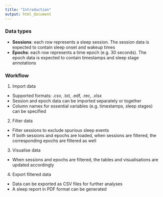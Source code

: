 ```yaml
---
title: "Introduction"
output: html_document
---
```


### Data types

- **Sessions**: each row represents a sleep session. The session data is expected to contain sleep onset and wakeup times
- **Epochs**: each row represents a time epoch (e.g. 30 seconds). The epoch data is expected to contain timestamps and sleep stage annotations

### Workflow

1. Import data
  - Supported formats: .csv, .txt, .edf, .rec, .xlsx
  - Session and epoch data can be imported separately or together
  - Column names for essential variables (e.g. timestamps, sleep stages) can be specified
2. Filter data
  - Filter sessions to exclude spurious sleep events
  - If both sessions and epochs are loaded, when sessions are filtered, the corresponding epochs are filtered as well
3. Visualise data
  - When sessions and epochs are filtered, the tables and visualisations are updated accordingly
4. Export filtered data
  - Data can be exported as CSV files for further analyses
  - A sleep report in PDF format can be generated
